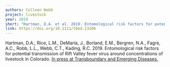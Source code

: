 ---
authors: Colleen Webb
project: livestock
year: 2019
short: "Hartman, D.A. et al. 2019. Entomological risk factors for potential transmission of Rift Valley fever virus around concentrations of livestock in Colorado. In press at Transboundary and Emerging Diseases."
link: https://doi.org/10.1111/tbed.13206
---

Hartman, D.A., Rice, L.M., DeMaria, J., Borland, E.M., Bergren, N.A., Fagre, A.C., Robb, L.L., Webb, C.T., Kading, R.C. 2019. Entomological risk factors for potential transmission of Rift Valley fever virus around concentrations of livestock in Colorado. [In press at Transboundary and Emerging Diseases.](https://doi.org/10.1111/tbed.13206)